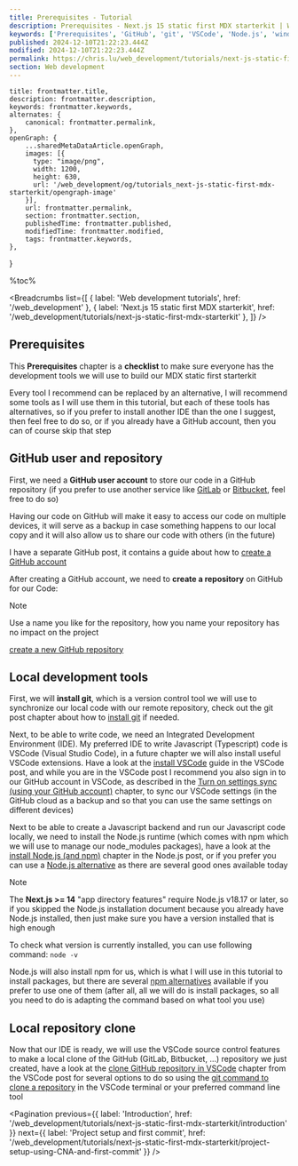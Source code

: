```yaml
---
title: Prerequisites - Tutorial
description: Prerequisites - Next.js 15 static first MDX starterkit | Web development tutorials | www.chris.lu
keywords: ['Prerequisites', 'GitHub', 'git', 'VSCode', 'Node.js', 'windows', 'linux', 'mac osx']
published: 2024-12-10T21:22:23.444Z
modified: 2024-12-10T21:22:23.444Z
permalink: https://chris.lu/web_development/tutorials/next-js-static-first-mdx-starterkit/prerequisites
section: Web development
---
```



    title: frontmatter.title,
    description: frontmatter.description,
    keywords: frontmatter.keywords,
    alternates: {
        canonical: frontmatter.permalink,
    },
    openGraph: {
        ...sharedMetaDataArticle.openGraph,
        images: [{
          type: "image/png",
          width: 1200,
          height: 630,
          url: '/web_development/og/tutorials_next-js-static-first-mdx-starterkit/opengraph-image'
        }],
        url: frontmatter.permalink,
        section: frontmatter.section,
        publishedTime: frontmatter.published,
        modifiedTime: frontmatter.modified,
        tags: frontmatter.keywords,
    },
}

%toc%

<article>

<Breadcrumbs list={[
    { label: 'Web development tutorials', href: '/web_development' },
    { label: 'Next.js 15 static first MDX starterkit', href: '/web_development/tutorials/next-js-static-first-mdx-starterkit' },
]} />

# Prerequisites

This **Prerequisites** chapter is a **checklist** to make sure everyone has the development tools we will use to build our MDX static first starterkit

Every tool I recommend can be replaced by an alternative, I will recommend some tools as I will use them in this tutorial, but each of these tools has alternatives, so if you prefer to install another IDE than the one I suggest, then feel free to do so, or if you already have a GitHub account, then you can of course skip that step

## GitHub user and repository

First, we need a **GitHub user account** to store our code in a GitHub repository (if you prefer to use another service like [GitLab](https://about.gitlab.com/) or [Bitbucket](https://bitbucket.org/), feel free to do so)

Having our code on GitHub will make it easy to access our code on multiple devices, it will serve as a backup in case something happens to our local copy and it will also allow us to share our code with others (in the future)

I have a separate GitHub post, it contains a guide about how to [create a GitHub account](/web_development/posts/github)

After creating a GitHub account, we need to **create a repository** on GitHub for our Code:

> [!NOTE]  
> Use a name you like for the repository, how you name your repository has no impact on the project

[create a new GitHub repository](/web_development/posts/github#create-a-repository)

## Local development tools

First, we will **install git**, which is a version control tool we will use to synchronize our local code with our remote repository, check out the git post chapter about how to [install git](/web_development/posts/git) if needed.

Next, to be able to write code, we need an Integrated Development Environment (IDE). My preferred IDE to write Javascript (Typescript) code is VSCode (Visual Studio Code), in a future chapter we will also install useful VSCode extensions. Have a look at the [install VSCode](/web_development/posts/vscode) guide in the VSCode post, and while you are in the VSCode post I recommend you also sign in to our GitHub account in VSCode, as described in the [Turn on settings sync (using your GitHub account)](/web_development/posts/vscode#turn-on-settings-sync-using-your-github-account) chapter, to sync our VSCode settings (in the GitHub cloud as a backup and so that you can use the same settings on different devices)

Next to be able to create a Javascript backend and run our Javascript code locally, we need to install the Node.js runtime (which comes with npm which we will use to manage our node_modules packages), have a look at the [install Node.js (and npm)](/web_development/posts/node-js) chapter in the Node.js post, or if you prefer you can use a [Node.js alternative](/web_development/posts/node-js#nodejs-alternatives) as there are several good ones available today

> [!NOTE]  
> The **Next.js >= 14** "app directory features" require Node.js v18.17 or later, so if you skipped the Node.js installation document because you already have Node.js installed, then just make sure you have a version installed that is high enough
>  
> To check what version is currently installed, you can use following command: `node -v`

Node.js will also install npm for us, which is what I will use in this tutorial to install packages, but there are several [npm alternatives](/web_development/posts/npm#npm-alternatives) available if you prefer to use one of them (after all, all we will do is install packages, so all you need to do is adapting the command based on what tool you use)

## Local repository clone

Now that our IDE is ready, we will use the VSCode source control features to make a local clone of the GitHub (GitLab, Bitbucket, ...) repository we just created, have a look at the [clone GitHub repository in VSCode](/web_development/posts/vscode#cloning-your-github-repository-in-vscode) chapter from the VSCode post for several options to do so using the [git command to clone a repository](/web_development/posts/git#cloning-a-repository) in the VSCode terminal or your preferred command line tool

<Pagination
    previous={{ label: 'Introduction', href: '/web_development/tutorials/next-js-static-first-mdx-starterkit/introduction' }}
    next={{ label: 'Project setup and first commit', href: '/web_development/tutorials/next-js-static-first-mdx-starterkit/project-setup-using-CNA-and-first-commit' }}
/>

</article>
